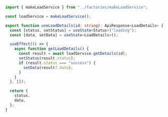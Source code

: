 ```typescript
import { makeLoadService } from "../factories/makeLoadService";

const loadService = makeLoadService();

export function useLoadDetails(id: string): ApiResponse<LoadDetails> {
  const [status, setStatus] = useState<Status>("loading");
  const [data, setData] = useState<LoadDetails>();

  useEffect(() => {
    async function getLoadDetails() {
      const result = await loadService.getDetails(id);
      setStatus(result.status);
      if (result.status === "success") {
        setData(result?.data);
      }
    }
  }, []);

  return {
    status,
    data,
  };
}
```
